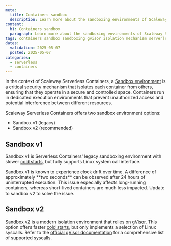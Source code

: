 ```yaml
---
meta:
  title: Containers sandbox
  description: Learn more about the sandboxing environments of Scaleway Serverless Containers.
content:
  h1: Containers sandbox
  paragraph: Learn more about the sandboxing environments of Scaleway Serverless Containers.
tags: containers sandbox sandboxing gvisor isolation mechanism serverless v1 v2 clock drift skew
dates:
  validation: 2025-05-07
  posted: 2025-05-07
categories:
  - serverless
  - containers
---
```


In the context of Scaleway Serverless Containers, a [Sandbox environment](/serverless-containers/concepts/#sandbox) is a critical security mechanism that isolates each container from others, ensuring that they operate in a secure and controlled space. Containers run in dedicated execution environments that prevent unauthorized access and potential interference between different resources.

Scaleway Serverless Containers offers two sandbox environment options:

- Sandbox v1 (legacy)
- Sandbox v2 (recommended)

## Sandbox v1

Sandbox v1 is Serverless Containers' legacy sandboxing environment with slower [cold starts](/serverless-containers/concepts/#cold-start), but fully supports Linux system call interface.

<Message type="important">
Sandbox v1 is known to experience clock drift over time. A difference of approximately **two seconds** can be observed after 24 hours of uninterrupted execution. This issue especially affects long-running containers, whereas short-lived containers are much less impacted. Update to sandbox v2 to solve the issue.
</Message>

## Sandbox v2

Sandbox v2 is a modern isolation environment that relies on [gVisor](https://gvisor.dev/). This option offers faster [cold starts](/serverless-containers/concepts/#cold-start), but only implements a selection of Linux syscalls.
Refer to the [official gVisor documentation](https://gvisor.dev/docs/user_guide/compatibility/linux/amd64/) for a comprehensive list of supported syscalls.
